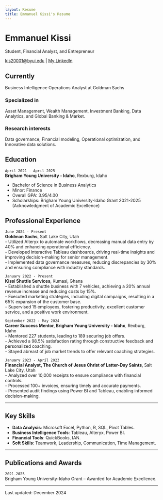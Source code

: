 ```yaml
---
layout: Resume
title: Emmanuel Kissi's Resume
---
```

# Emmanuel Kissi
Student, Financial Analyst, and Entrepreneur

<div id="webaddress">
<a href="mailto:kis20001@byui.edu">kis20001@byui.edu</a>
| <a href="https://linkedin.com/in/emmanuel-tabi-kissi">My LinkedIn</a>
</div>


## Currently

Business Intelligence Operations Analyst at Goldman Sachs

### Specialized in

Asset Management, Wealth Management, Investment Banking, Data Analytics, and Global Banking & Market.


### Research interests

Data governance, Financial modeling, Operational optimization, and Innovative data solutions.


## Education

`April 2021 - April 2025`  
__Brigham Young University - Idaho__, Rexburg, Idaho  

- Bachelor of Science in Business Analytics  
- Minor: Finance  
- Overall GPA: 3.95/4.00  
- Scholarships: Brigham Young University-Idaho Grant 2021-2025 (Acknowledgment of Academic Excellence)  


## Professional Experience

`June 2024 - Present`  
__Goldman Sachs__, Salt Lake City, Utah  
- Utilized Alteryx to automate workflows, decreasing manual data entry by 40% and enhancing operational efficiency.  
- Developed interactive Tableau dashboards, driving real-time insights and improving decision-making for senior management.  
- Implemented data governance measures, reducing discrepancies by 30% and ensuring compliance with industry standards.  

`January 2022 - Present`  
__Kissi Shuttle Services__, Kumasi, Ghana  
- Established a shuttle business with 7 vehicles, achieving a 20% annual revenue increase and reducing costs by 15%.  
- Executed marketing strategies, including digital campaigns, resulting in a 65% expansion of the customer base.  
- Supervised 15 employees, fostering productivity, excellent customer service, and a positive work environment.  

`September 2022 - May 2024`  
__Career Success Mentor, Brigham Young University - Idaho__, Rexburg, Idaho  
- Mentored 227 students, leading to 189 securing job offers.  
- Achieved a 98.5% satisfaction rating through constructive feedback and personalized coaching.  
- Stayed abreast of job market trends to offer relevant coaching strategies.  

`January 2023 - April 2023`  
__Financial Analyst, The Church of Jesus Christ of Latter-Day Saints__, Salt Lake City, Utah  
- Analyzed over 10,000 receipts to ensure compliance with financial controls.  
- Processed 100+ invoices, ensuring timely and accurate payments.  
- Presented audit findings using Power BI and Tableau, enabling informed decision-making.  

---

## Key Skills

- **Data Analysis**: Microsoft Excel, Python, R, SQL, Pivot Tables.  
- **Business Intelligence Tools**: Tableau, Alteryx, Power BI.  
- **Financial Tools**: QuickBooks, IAN.  
- **Soft Skills**: Teamwork, Leadership, Communication, Time Management.  

---

## Publications and Awards

`2021-2025`  
Brigham Young University-Idaho Grant – Awarded for Academic Excellence.

---

Last updated: December 2024